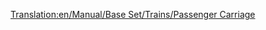 [[Translation:en/Manual/Base Set/Trains/Passenger Carriage]]
{{pl/Wagony|NormalCost=£ 1,447 ($ 2,894)
|Picture= [[File:en/Passengercarriage.png]] [[File:en/Passengercarriagex.png]] [[File:en/Passengercarriagetoyland.png]]
|Name=Wagon pasażerski
|NormalWeight=25 / 27 t
|NormalCapacity=40 pasażerów
|MonoCost="
|MonoWeight=25 / 27 t
|MonoCapacity=45 pasażerów
|MagCost="
|MagWeight=25 / 27 t
|MagCapacity=47 pasażerów
|Description=Po prostu twój typowy 'przewoźnik' <small>''(carrier)''</small> ludzi. Składa się <small>''(Consists)''</small> z lekkiej ramy <small>''(framework)''</small> z ławkami w środku. Na ławkach ludzie zasypiają, czytają lub rozmawiają, aż dotrą do celu.
}}